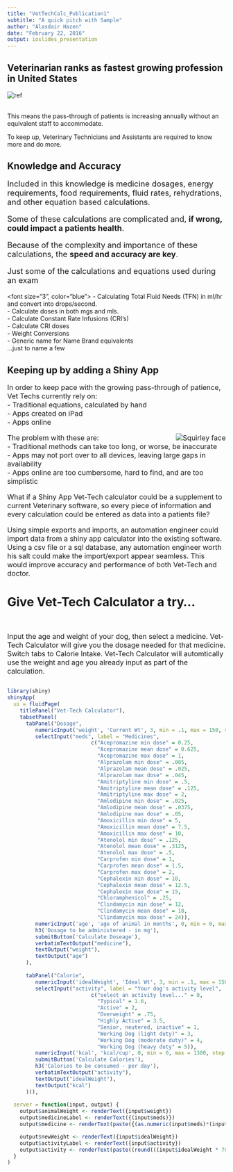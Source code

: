 ---
title: "VetTechCalc_Publication1"
subtitle: "A quick pitch with Sample"
author: "Alasdair Hazen"
date: "February 22, 2016"
output: ioslides_presentation
---

## Veterinarian ranks as fastest growing profession in United States 
![ref](figures/PetOwnershipStats.png)  
<br>
<p>This means the pass-through of patients is increasing annually without an equivalent staff to accommodate.</p>
<p>To keep up, Veterinary Technicians and Assistants are required to know more and do more. 

## Knowledge and Accuracy
<font size="4">
<p>Included in this knowledge is medicine dosages, energy requirements, food requirements, fluid rates, rehydrations, and other equation based calculations.</p>
<p>Some of these calculations are complicated and, **if wrong, could impact a patients health**.</p>
<p>Because of the complexity and importance of these calculations, the **speed and accuracy are key**.</p>
<p>Just some of the calculations and equations used during an exam</p></font>
<font size="3", color="blue">
- Calculating Total Fluid Needs (TFN) in ml/hr and convert into drops/second.  
- Calculate doses in both mgs and mls.  
- Calculate Constant Rate Infusions (CRI’s)  
- Calculate CRI doses  
- Weight Conversions  
- Generic name for Name Brand equivalents  
...just to name a few
</font>

## Keeping up by adding a Shiny App

<font size="3">
<p>In order to keep pace with the growing pass-through of patience, Vet Techs currently rely on:  
- Traditional equations, calculated by hand  
- Apps created on iPad  
- Apps online  

<img src="figures/Courtney1.png" alt="Squirley face" align="right"></p>

<p>The problem with these are:  
- Traditional methods can take too long, or worse, be inaccurate   
- Apps may not port over to all devices, leaving large gaps in availability  
- Apps online are too cumbersome, hard to find, and are too simplistic  
</p></font>

<font size="3">
<p> What if a Shiny App Vet-Tech calculator could be a supplement to current Veterinary software, so every piece of information and every calculation could be entered as data into a patients file?</p>
<p> Using simple exports and imports, an automation engineer could import data from a shiny app calculator into the existing software. Using a csv file or a sql database, any automation engineer worth his salt could make the import/export appear seamless. This would improve accuracy and performance of both Vet-Tech and doctor.</p>
</font>
<h1>Give Vet-Tech Calculator a try...</h1><br>
<font size="3"><p>Input the age and weight of your dog, then select a medicine. Vet-Tech Calculator will give you the dosage needed for that medicine. Switch tabs to Calorie Intake.  Vet-Tech Calculator will automtically use the weight and age you already input as part of the calculation.</p></font>

## 

```{r, echo=FALSE}
library(shiny)
shinyApp(
  ui = fluidPage(
    titlePanel("Vet-Tech Calculator"),
    tabsetPanel(
      tabPanel("Dosage",
         numericInput('weight', 'Current Wt', 3, min = .1, max = 150, step = .1),
         selectInput("meds", label = "Medicines",
                           c("Acepromazine min dose" = 0.25,
                             "Acepromazine mean dose" = 0.625,
                             "Acepromazine max dose" = 1,
                             "Alprazolam min dose" = .005,
                             "Alprazolam mean dose" = .025,
                             "Alprazolam max dose" = .045,
                             "Amitriptyline min dose" = .5,
                             "Amitriptyline mean dose" = .125,
                             "Amitriptyline max dose" = 2,
                             "Amlodipine min dose" = .025,
                             "Amlodipine mean dose" = .0375,
                             "Amlodipine max dose" = .05,
                             "Amoxicillin min dose" = 5,
                             "Amoxicillin mean dose" = 7.5,
                             "Amoxicillin max dose" = 10,
                             "Atenolol min dose" = .125,
                             "Atenolol mean dose" = .3125,
                             "Atenolol max dose" = .5,
                             "Carprofen min dose" = 1,
                             "Carprofen mean dose" = 1.5,
                             "Carprofen max dose" = 2,
                             "Cephalexin min dose" = 10,
                             "Cephalexin mean dose" = 12.5,
                             "Cephalexin max dose" = 15,
                             "Chloramphenicol" = .25,
                             "Clindamycin min dose" = 12,
                             "Clindamycin mean dose" = 18,
                             "Clindamycin max dose" = 24)),
         numericInput('age', 'age of animal in months', 0, min = 0, max = 300, step = 1),
         h3('Dosage to be administered - in mg'),
         submitButton('Calculate Doseage'),
         verbatimTextOutput("medicine"),
         textOutput("weight"),
         textOutput("age")
      ),
      
      tabPanel("Calorie",
         numericInput('idealWeight', 'Ideal Wt', 3, min = .1, max = 150, step = .1),
         selectInput("activity", label = "Your dog's activity level",
                           c("select an activity level..." = 0,
                             "Typical" = 1.6,
                             "Active" = 2,
                             "Overweight" = .75,
                             "Highly Active" = 3.5,
                             "Senior, neutered, inactive" = 1,
                             "Working Dog (light duty)" = 3,
                             "Working Dog (moderate duty)" = 4,
                             "Working Dog (heavy duty" = 5)),
         numericInput('kcal', 'kcal/cup', 0, min = 0, max = 1300, step = 1),
         submitButton('Calculate Calories'),
         h3('Calories to be consumed - per day'),
         verbatimTextOutput("activity"),
         textOutput("idealWeight"),
         textOutput("kcal")
      ))),
  
  server = function(input, output) {
    output$animalWeight <- renderText({input$weight})
    output$medicineLabel <- renderText({(input$meds)})
    output$medicine <- renderText(paste({(as.numeric(input$meds)*(input$weight))}, "mg doseage for", input$age, "month old dog weighing", input$weight, "pounds"))

    output$newWeight <- renderText({input$idealWeight})
    output$activityLabel <- renderText({input$activity})
    output$activity <- renderText(paste((round(((input$idealWeight * 70)^(3/4))) * {(as.numeric(input$activity))}) , "calories are required per day for a", input$age, "month old dog weighing", input$weight, "pounds. So feed", round((((input$idealWeight * 70)^(3/4))) * {(as.numeric(input$activity))} / input$kcal) ,"cups of your current dog food each day."))
  }
)
```




